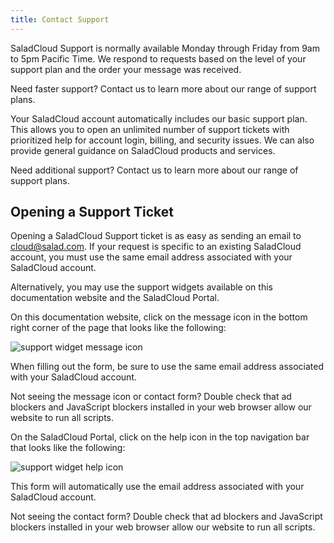 ```yaml
---
title: Contact Support
---
```


SaladCloud Support is normally available Monday through Friday from 9am to 5pm Pacific Time. We respond to requests
based on the level of your support plan and the order your message was received.

<Tip>Need faster support? Contact us to learn more about our range of support plans.</Tip>

Your SaladCloud account automatically includes our basic support plan. This allows you to open an unlimited number of
support tickets with prioritized help for account login, billing, and security issues. We can also provide general
guidance on SaladCloud products and services.

<Tip>Need additional support? Contact us to learn more about our range of support plans.</Tip>

## Opening a Support Ticket

Opening a SaladCloud Support ticket is as easy as sending an email to cloud@salad.com. If your request is specific to an
existing SaladCloud account, you must use the same email address associated with your SaladCloud account.

Alternatively, you may use the support widgets available on this documentation website and the SaladCloud Portal.

On this documentation website, click on the message icon in the bottom right corner of the page that looks like the
following:

![support widget message icon](/support/images/docs-beacon.png)

When filling out the form, be sure to use the same email address associated with your SaladCloud account.

<Warning>
  Not seeing the message icon or contact form? Double check that ad blockers and JavaScript blockers installed in your
  web browser allow our website to run all scripts.
</Warning>

On the SaladCloud Portal, click on the help icon in the top navigation bar that looks like the following:

![support widget help icon](/support/images/portal-beacon.png)

This form will automatically use the email address associated with your SaladCloud account.

<Warning>
  Not seeing the contact form? Double check that ad blockers and JavaScript blockers installed in your web browser allow
  our website to run all scripts.
</Warning>
